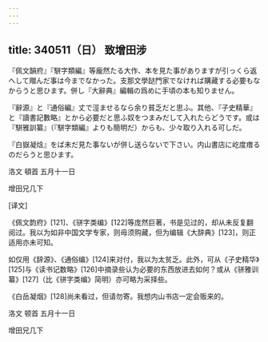 ```yaml
---
---
---
```

title: 340511（日） 致增田涉
---




『佩文韻府』『駢字類編』等龐然たる大作、本を見た事がありますが引っくら返へして赗んだ事は今までなかった。支那文學跶門家でなければ購藏する必要もなからうと思ひます。併し『大辭典』編輯の爲めに手頃の本も知りません。

『辭源』と『通俗編』丈で涇ませるなら余り貧乏だと思ふ。其他、『子史精華』と『讀書記數略』とから必要だと思ふ奴をつまみだして入れたらどうです。或は『駢雅訓纂』（『駢字類編』よりも簡明だ）からも、少々取り入れる可しだ。

『白嶽凝焓』をば未だ見た事ないが併し送らないで下さい。内山書店に屹度瘄るのだらうと思ひます。

洛文 頓首 五月十一日

增田兄几下

[译文]

《佩文韵府》[121]、《骈字类编》[122]等庞然巨著，书是见过的，却从未反复翻阅过。我以为如非中国文学专家，则毋须购藏，但为编辑《大辞典》[123]，则正适用亦未可知。

如仅用《辞源》、《通俗编》[124]来对付，我以为太贫乏。此外，可从《子史精华》[125]与《读书记数略》[126]中摘录些认为必要的东西放进去如何？或从《骈雅训纂》[127]（比《骈字类编》简明）亦可略为采择些。

《白岳凝烟》[128]尚未看过，但请勿寄。我想内山书店一定会贩来的。

洛文 顿首 五月十一日

增田兄几下